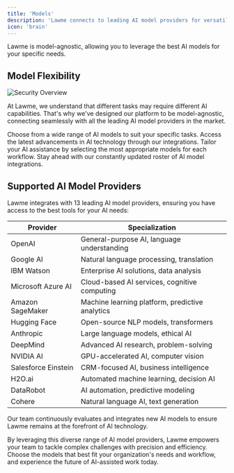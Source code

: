 ```yaml
---
title: 'Models'
description: 'Lawme connects to leading AI model providers for versatile assistance'
icon: 'brain'
---
```


<Note>
  Lawme is model-agnostic, allowing you to leverage the best AI models for your specific needs.
</Note>

## Model Flexibility

<Frame>
  <img
    src="../assets/security_overview.gif"
    alt="Security Overview"
  />
</Frame>

At Lawme, we understand that different tasks may require different AI capabilities. That's why we've designed our platform to be model-agnostic, connecting seamlessly with all the leading AI model providers in the market.

<CardGroup cols={2}>
  <Card title="Versatility" icon="shuffle">
    Choose from a wide range of AI models to suit your specific tasks.
  </Card>
  <Card title="Cutting-Edge AI" icon="rocket">
    Access the latest advancements in AI technology through our integrations.
  </Card>
  <Card title="Customization" icon="sliders">
    Tailor your AI assistance by selecting the most appropriate models for each workflow.
  </Card>
  <Card title="Future-Proof" icon="shield">
    Stay ahead with our constantly updated roster of AI model integrations.
  </Card>
</CardGroup>

## Supported AI Model Providers

Lawme integrates with 13 leading AI model providers, ensuring you have access to the best tools for your AI needs:

| Provider | Specialization |
|----------|----------------|
| OpenAI | General-purpose AI, language understanding |
| Google AI | Natural language processing, translation |
| IBM Watson | Enterprise AI solutions, data analysis |
| Microsoft Azure AI | Cloud-based AI services, cognitive computing |
| Amazon SageMaker | Machine learning platform, predictive analytics |
| Hugging Face | Open-source NLP models, transformers |
| Anthropic | Large language models, ethical AI |
| DeepMind | Advanced AI research, problem-solving |
| NVIDIA AI | GPU-accelerated AI, computer vision |
| Salesforce Einstein | CRM-focused AI, business intelligence |
| H2O.ai | Automated machine learning, decision AI |
| DataRobot | AI automation, predictive modeling |
| Cohere | Natural language AI, text generation |

<Tip>
  Our team continuously evaluates and integrates new AI models to ensure Lawme remains at the forefront of AI technology.
</Tip>

By leveraging this diverse range of AI model providers, Lawme empowers your team to tackle complex challenges with precision and efficiency. Choose the models that best fit your organization's needs and workflow, and experience the future of AI-assisted work today.
